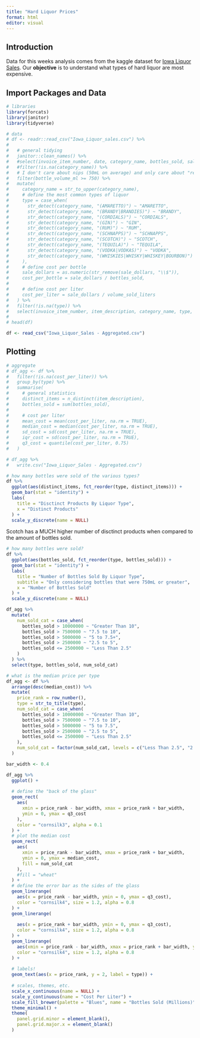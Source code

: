 ```yaml
---
title: "Hard Liquor Prices"
format: html
editor: visual
---
```


## Introduction

Data for this weeks analysis comes from the kaggle dataset for [Iowa Liquor Sales](https://www.kaggle.com/datasets/residentmario/iowa-liquor-sales?resource=download&select=Iowa_Liquor_Sales.csv). Our **objective** is to understand what types of hard liquor are most expensive.

## Import Packages and Data

```r
# libraries
library(forcats)
library(janitor)
library(tidyverse)
```

```r
# data
# df <- readr::read_csv("Iowa_Liquor_sales.csv") %>%
#   
#   # general tidying
#   janitor::clean_names() %>%
#   #select(invoice_item_number, date, category_name, bottles_sold, sale_dollars, volume_sold_liters) %>%
#   #filter(!is.na(category_name)) %>%
#   # I don't care about nips (50mL on average) and only care about "regular" sized bottles
#   filter(bottle_volume_ml >= 750) %>% 
#   mutate(
#     category_name = str_to_upper(category_name),
#     # define the most common types of liquor
#     type = case_when(
#       str_detect(category_name, "(AMARETTO)") ~ "AMARETTO",
#       str_detect(category_name, "(BRANDY|BRANDIES)") ~ "BRANDY",
#       str_detect(category_name, "(CORDIALS)") ~ "CORDIALS",
#       str_detect(category_name, "(GIN)") ~ "GIN",
#       str_detect(category_name, "(RUM)") ~ "RUM",
#       str_detect(category_name, "(SCHNAPPS)") ~ "SCHNAPPS",
#       str_detect(category_name, "(SCOTCH)") ~ "SCOTCH",
#       str_detect(category_name, "(TEQUILA)") ~ "TEQUILA",
#       str_detect(category_name, "(VODKA|VODKAS)") ~ "VODKA",
#       str_detect(category_name, "(WHISKIES|WHISKY|WHISKEY|BOURBON)") ~ "WHISKY",
#     ),
#     # define cost per bottle
#     sale_dollars = as.numeric(str_remove(sale_dollars, "\\$")),
#     cost_per_bottle = sale_dollars / bottles_sold,
#     
#     # define cost per liter
#     cost_per_liter = sale_dollars / volume_sold_liters
#   ) %>%
#   filter(!is.na(type)) %>%
#   select(invoice_item_number, item_description, category_name, type, bottles_sold, cost_per_bottle, cost_per_liter)
# 
# head(df)

df <- read_csv("Iowa_Liquor_Sales - Aggregated.csv")
```

## Plotting

```r
# aggregate
# df_agg <- df %>%
#   filter(!is.na(cost_per_liter)) %>%
#   group_by(type) %>%
#   summarise(
#     # general statistics
#     distinct_items = n_distinct(item_description),
#     bottles_sold = sum(bottles_sold),
#     
#     # cost per liter
#     mean_cost = mean(cost_per_liter, na.rm = TRUE),
#     median_cost = median(cost_per_liter, na.rm = TRUE),
#     sd_cost = sd(cost_per_liter, na.rm = TRUE),
#     iqr_cost = sd(cost_per_liter, na.rm = TRUE),
#     q3_cost = quantile(cost_per_liter, 0.75)
#   )

# df_agg %>%
#   write.csv("Iowa_Liquor_Sales - Aggregated.csv")
```

```r
# how many bottles were sold of the various types?
df %>%
  ggplot(aes(distinct_items, fct_reorder(type, distinct_items))) + 
  geom_bar(stat = "identity") + 
  labs(
    title = "Disctinct Products By Liquor Type",
    x = "Distinct Products"
  ) + 
  scale_y_discrete(name = NULL)
```

Scotch has a MUCH higher number of disctinct products when compared to the amount of bottles sold.

```r
# how many bottles were sold?
df %>%
  ggplot(aes(bottles_sold, fct_reorder(type, bottles_sold))) + 
  geom_bar(stat = "identity") + 
  labs(
    title = "Number of Bottles Sold By Liquor Type",
    subtitle = "Only considering bottles that were 750mL or greater",
    x = "Number of Bottles Sold"
  ) + 
  scale_y_discrete(name = NULL)
```

```r
df_agg %>%
  mutate(
    num_sold_cat = case_when(
      bottles_sold > 10000000 ~ "Greater Than 10",
      bottles_sold > 7500000 ~ "7.5 to 10",
      bottles_sold > 5000000 ~ "5 to 7.5+",
      bottles_sold > 2500000 ~ "2.5 to 5",
      bottles_sold <= 2500000 ~ "Less Than 2.5"
    )
  ) %>%
  select(type, bottles_sold, num_sold_cat)
```



```r
# what is the median price per type
df_agg <- df %>%
  arrange(desc(median_cost)) %>%
  mutate(
    price_rank = row_number(),
    type = str_to_title(type),
    num_sold_cat = case_when(
      bottles_sold > 10000000 ~ "Greater Than 10",
      bottles_sold > 7500000 ~ "7.5 to 10",
      bottles_sold > 5000000 ~ "5 to 7.5",
      bottles_sold > 2500000 ~ "2.5 to 5",
      bottles_sold <= 2500000 ~ "Less Than 2.5"
    ),
    num_sold_cat = factor(num_sold_cat, levels = c("Less Than 2.5", "2.5 to 5", "5 to 7.5", "7.5 to 10", "Greater Than 10"))
  )

bar_width <- 0.4

df_agg %>%
  ggplot() +
  
  # define the "back of the glass"
  geom_rect(
    aes(
      xmin = price_rank - bar_width, xmax = price_rank + bar_width,
      ymin = 0, ymax = q3_cost
    ),
    color = "cornsilk3", alpha = 0.1
  ) +
  # plot the median cost
  geom_rect(
    aes(
      xmin = price_rank - bar_width, xmax = price_rank + bar_width, 
      ymin = 0, ymax = median_cost,
      fill = num_sold_cat
    ),
    #fill = "wheat"
  ) + 
  # define the error bar as the sides of the glass
  geom_linerange(
    aes(x = price_rank - bar_width, ymin = 0, ymax = q3_cost),
    color = "cornsilk4", size = 1.2, alpha = 0.8
  ) +
  geom_linerange(
    
    aes(x = price_rank + bar_width, ymin = 0, ymax = q3_cost),
    color = "cornsilk4", size = 1.2, alpha = 0.8
  ) +
  geom_linerange(
    aes(xmin = price_rank - bar_width, xmax = price_rank + bar_width, y = 0),
    color = "cornsilk4", size = 1.2, alpha = 0.8
  ) +
  
  # labels!
  geom_text(aes(x = price_rank, y = 2, label = type)) + 
  
  # scales, themes, etc.
  scale_x_continuous(name = NULL) +
  scale_y_continuous(name = "Cost Per Liter") +
  scale_fill_brewer(palette = "Blues", name = "Bottles Sold (Millions)") + 
  theme_minimal() + 
  theme(
    panel.grid.minor = element_blank(),
    panel.grid.major.x = element_blank()
  )

```

